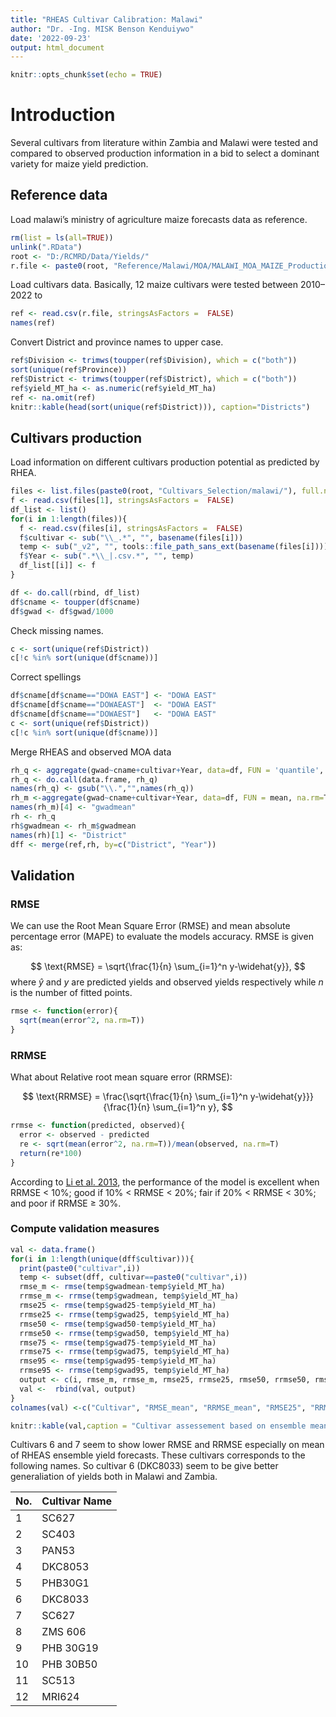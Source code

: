 ```yaml
---
title: "RHEAS Cultivar Calibration: Malawi"
author: "Dr. -Ing. MISK Benson Kenduiywo"
date: '2022-09-23'
output: html_document
---
```


```r
knitr::opts_chunk$set(echo = TRUE)
```

# Introduction

Several cultivars from literature within Zambia and Malawi were tested and compared to observed production information in a bid to select a dominant variety for maize yield prediction.


## Reference data

Load malawi's ministry of agriculture maize forecasts data as reference.

```r
rm(list = ls(all=TRUE))
unlink(".RData")
root <- "D:/RCMRD/Data/Yields/"
r.file <- paste0(root, "Reference/Malawi/MOA/MALAWI_MOA_MAIZE_Production data.csv")
```

Load cultivars data. Basically, 12 maize cultivars were tested between 2010--2022 to 

```r
ref <- read.csv(r.file, stringsAsFactors =  FALSE)
names(ref)
```

Convert District and province names to upper case.

```r
ref$Division <- trimws(toupper(ref$Division), which = c("both"))
sort(unique(ref$Province))
ref$District <- trimws(toupper(ref$District), which = c("both"))
ref$yield_MT_ha <- as.numeric(ref$yield_MT_ha)
ref <- na.omit(ref)
knitr::kable(head(sort(unique(ref$District))), caption="Districts")
```


## Cultivars production

Load information on different cultivars production potential as predicted by RHEA.

```r
files <- list.files(paste0(root, "Cultivars_Selection/malawi/"), full.names = T)
f <- read.csv(files[1], stringsAsFactors =  FALSE)
df_list <- list()
for(i in 1:length(files)){
  f <- read.csv(files[i], stringsAsFactors =  FALSE)
  f$cultivar <- sub("\\_.*", "", basename(files[i]))
  temp <- sub("_v2", "", tools::file_path_sans_ext(basename(files[i])))
  f$Year <- sub(".*\\_|.csv.*", "", temp)
  df_list[[i]] <- f
}

df <- do.call(rbind, df_list)
df$cname <- toupper(df$cname)
df$gwad <- df$gwad/1000
```

Check missing names.

```r
c <- sort(unique(ref$District))
c[!c %in% sort(unique(df$cname))]
```


Correct spellings 

```r
df$cname[df$cname=="DOWA EAST"] <- "DOWA EAST"
df$cname[df$cname=="DOWAEAST"]  <- "DOWA EAST"
df$cname[df$cname=="DOWAEST"]   <- "DOWA EAST"
c <- sort(unique(ref$District))
c[!c %in% sort(unique(df$cname))]
```

Merge RHEAS and observed MOA data

```r
rh_q <- aggregate(gwad~cname+cultivar+Year, data=df, FUN = 'quantile', probs=c(0.25, 0.5, .75, .95), na.rm=T)
rh_q <- do.call(data.frame, rh_q)
names(rh_q) <- gsub("\\.","",names(rh_q))
rh_m <-aggregate(gwad~cname+cultivar+Year, data=df, FUN = mean, na.rm=T) #aggregate(df[,"gwad"], df[,c("cname","cultivar", "Year")], mean, na.rm=T)
names(rh_m)[4] <- "gwadmean"
rh <- rh_q
rh$gwadmean <- rh_m$gwadmean
names(rh)[1] <- "District"
dff <- merge(ref,rh, by=c("District", "Year"))
```


## Validation

### RMSE
We can use the Root Mean Square Error (RMSE)  and mean absolute percentage error (MAPE) to evaluate the models accuracy. RMSE is given as:

$$
\text{RMSE} = \sqrt{\frac{1}{n} \sum_{i=1}^n y-\widehat{y}},
$$
where $\widehat{y}$  and $y$ are predicted yields and observed yields respectively while *n* is the number of fitted points.

```r
rmse <- function(error){
  sqrt(mean(error^2, na.rm=T))
}

```


### RRMSE

What about Relative root mean square error (RRMSE):

$$
\text{RRMSE} = \frac{\sqrt{\frac{1}{n} \sum_{i=1}^n y-\widehat{y}}}{\frac{1}{n} \sum_{i=1}^n y},
$$


```r
rrmse <- function(predicted, observed){
  error <- observed - predicted
  re <- sqrt(mean(error^2, na.rm=T))/mean(observed, na.rm=T)
  return(re*100)
}
```


According to [Li et al. 2013](ttp://dx.doi.org/10.1016/j.enconman.2013.03.004), the performance of the model is excellent when RRMSE < 10%; good if 10\% < RRMSE < 20\%; fair if 20\% < RRMSE < 30\%; and poor if RRMSE ≥ 30\%.


### Compute validation measures


```r
val <- data.frame()
for(i in 1:length(unique(dff$cultivar))){
  print(paste0("cultivar",i))
  temp <- subset(dff, cultivar==paste0("cultivar",i))
  rmse_m <- rmse(temp$gwadmean-temp$yield_MT_ha)
  rrmse_m <- rrmse(temp$gwadmean, temp$yield_MT_ha)
  rmse25 <- rmse(temp$gwad25-temp$yield_MT_ha)
  rrmse25 <- rrmse(temp$gwad25, temp$yield_MT_ha)
  rmse50 <- rmse(temp$gwad50-temp$yield_MT_ha)
  rrmse50 <- rrmse(temp$gwad50, temp$yield_MT_ha)
  rmse75 <- rmse(temp$gwad75-temp$yield_MT_ha)
  rrmse75 <- rrmse(temp$gwad75, temp$yield_MT_ha)
  rmse95 <- rmse(temp$gwad95-temp$yield_MT_ha)
  rrmse95 <- rrmse(temp$gwad95, temp$yield_MT_ha)
  output <- c(i, rmse_m, rrmse_m, rmse25, rrmse25, rmse50, rrmse50, rmse75, rrmse75, rmse95, rrmse95)
  val <-  rbind(val, output)
}
colnames(val) <-c("Cultivar", "RMSE_mean", "RRMSE_mean", "RMSE25", "RRMSE25", "RMSE50", "RRMSE50", "RMSE75", "RRMSE75", "RMSE95", "RRMSE95")

knitr::kable(val,caption = "Cultivar assessement based on ensemble mean, 25%. 50%, 75% and 95% percentiles respectively.")
```


Cultivars 6 and 7 seem to show lower RMSE and RRMSE especially on mean of RHEAS ensemble yield forecasts. These cultivars corresponds to the following names. So cultivar 6 (DKC8033) seem to be give better generaliation of yields both in Malawi and Zambia.

| No. | Cultivar Name |
| --- | ------------- |
| 1   | SC627         |
| 2   | SC403         |
| 3   | PAN53         |
| 4   | DKC8053       |
| 5   | PHB30G1       |
| 6   | DKC8033       |
| 7   | SC627         |
| 8   | ZMS 606       |
| 9   | PHB 30G19     |
| 10  | PHB 30B50     |
| 11  | SC513         |
| 12  | MRI624        |


